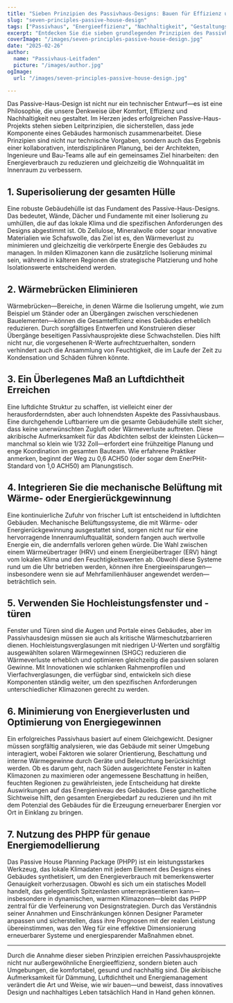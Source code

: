 ```yaml
---
title: "Sieben Prinzipien des Passivhaus-Designs: Bauen für Effizienz und Komfort"
slug: "seven-principles-passive-house-design"
tags: ["Passivhaus", "Energieeffizienz", "Nachhaltigkeit", "Gestaltungsprinzipien"]
excerpt: "Entdecken Sie die sieben grundlegenden Prinzipien des Passivhaus-Designs, die eine überlegene Energieeffizienz, außergewöhnliche Innenraumluftqualität und dauerhaften Komfort in jedem Klima gewährleisten."
coverImage: "/images/seven-principles-passive-house-design.jpg"
date: "2025-02-26"
author:
  name: "Passivhaus-Leitfaden"
  picture: "/images/author.jpg"
ogImage:
  url: "/images/seven-principles-passive-house-design.jpg"

---
```

Das Passive-Haus-Design ist nicht nur ein technischer Entwurf—es ist eine Philosophie, die unsere Denkweise über Komfort, Effizienz und Nachhaltigkeit neu gestaltet. Im Herzen jedes erfolgreichen Passive-Haus-Projekts stehen sieben Leitprinzipien, die sicherstellen, dass jede Komponente eines Gebäudes harmonisch zusammenarbeitet. Diese Prinzipien sind nicht nur technische Vorgaben, sondern auch das Ergebnis einer kollaborativen, interdisziplinären Planung, bei der Architekten, Ingenieure und Bau-Teams alle auf ein gemeinsames Ziel hinarbeiten: den Energieverbrauch zu reduzieren und gleichzeitig die Wohnqualität im Innenraum zu verbessern.

## 1. Superisolierung der gesamten Hülle

Eine robuste Gebäudehülle ist das Fundament des Passive-Haus-Designs. Das bedeutet, Wände, Dächer und Fundamente mit einer Isolierung zu umhüllen, die auf das lokale Klima und die spezifischen Anforderungen des Designs abgestimmt ist. Ob Zellulose, Mineralwolle oder sogar innovative Materialien wie Schafswolle, das Ziel ist es, den Wärmeverlust zu minimieren und gleichzeitig die verkörperte Energie des Gebäudes zu managen. In milden Klimazonen kann die zusätzliche Isolierung minimal sein, während in kälteren Regionen die strategische Platzierung und hohe Isolationswerte entscheidend werden.
## 2. Wärmebrücken Eliminieren

Wärmebrücken—Bereiche, in denen Wärme die Isolierung umgeht, wie zum Beispiel um Ständer oder an Übergängen zwischen verschiedenen Bauelementen—können die Gesamteffizienz eines Gebäudes erheblich reduzieren. Durch sorgfältiges Entwerfen und Konstruieren dieser Übergänge beseitigen Passivhausprojekte diese Schwachstellen. Dies hilft nicht nur, die vorgesehenen R-Werte aufrechtzuerhalten, sondern verhindert auch die Ansammlung von Feuchtigkeit, die im Laufe der Zeit zu Kondensation und Schäden führen könnte.

## 3. Ein Überlegenes Maß an Luftdichtheit Erreichen

Eine luftdichte Struktur zu schaffen, ist vielleicht einer der herausforderndsten, aber auch lohnendsten Aspekte des Passivhausbaus. Eine durchgehende Luftbarriere um die gesamte Gebäudehülle stellt sicher, dass keine unerwünschten Zugluft oder Wärmeverluste auftreten. Diese akribische Aufmerksamkeit für das Abdichten selbst der kleinsten Lücken—manchmal so klein wie 1/32 Zoll—erfordert eine frühzeitige Planung und enge Koordination im gesamten Bauteam. Wie erfahrene Praktiker anmerken, beginnt der Weg zu 0,6 ACH50 (oder sogar dem EnerPHit-Standard von 1,0 ACH50) am Planungstisch.
## 4. Integrieren Sie die mechanische Belüftung mit Wärme- oder Energierückgewinnung

Eine kontinuierliche Zufuhr von frischer Luft ist entscheidend in luftdichten Gebäuden. Mechanische Belüftungssysteme, die mit Wärme- oder Energierückgewinnung ausgestattet sind, sorgen nicht nur für eine hervorragende Innenraumluftqualität, sondern fangen auch wertvolle Energie ein, die andernfalls verloren gehen würde. Die Wahl zwischen einem Wärmeübertrager (HRV) und einem Energieübertrager (ERV) hängt vom lokalen Klima und den Feuchtigkeitswerten ab. Obwohl diese Systeme rund um die Uhr betrieben werden, können ihre Energieeinsparungen—insbesondere wenn sie auf Mehrfamilienhäuser angewendet werden—beträchtlich sein.

## 5. Verwenden Sie Hochleistungsfenster und -türen

Fenster und Türen sind die Augen und Portale eines Gebäudes, aber im Passivhausdesign müssen sie auch als kritische Wärmeschutzbarrieren dienen. Hochleistungsverglasungen mit niedrigen U-Werten und sorgfältig ausgewählten solaren Wärmegewinnen (SHGC) reduzieren die Wärmeverluste erheblich und optimieren gleichzeitig die passiven solaren Gewinne. Mit Innovationen wie schlanken Rahmenprofilen und Vierfachverglasungen, die verfügbar sind, entwickeln sich diese Komponenten ständig weiter, um den spezifischen Anforderungen unterschiedlicher Klimazonen gerecht zu werden.
## 6. Minimierung von Energieverlusten und Optimierung von Energiegewinnen

Ein erfolgreiches Passivhaus basiert auf einem Gleichgewicht. Designer müssen sorgfältig analysieren, wie das Gebäude mit seiner Umgebung interagiert, wobei Faktoren wie solarer Orientierung, Beschattung und interne Wärmegewinne durch Geräte und Beleuchtung berücksichtigt werden. Ob es darum geht, nach Süden ausgerichtete Fenster in kalten Klimazonen zu maximieren oder angemessene Beschattung in heißen, feuchten Regionen zu gewährleisten, jede Entscheidung hat direkte Auswirkungen auf das Energieniveau des Gebäudes. Diese ganzheitliche Sichtweise hilft, den gesamten Energiebedarf zu reduzieren und ihn mit dem Potenzial des Gebäudes für die Erzeugung erneuerbarer Energien vor Ort in Einklang zu bringen.

## 7. Nutzung des PHPP für genaue Energiemodellierung

Das Passive House Planning Package (PHPP) ist ein leistungsstarkes Werkzeug, das lokale Klimadaten mit jedem Element des Designs eines Gebäudes synthetisiert, um den Energieverbrauch mit bemerkenswerter Genauigkeit vorherzusagen. Obwohl es sich um ein statisches Modell handelt, das gelegentlich Spitzenlasten unterrepräsentieren kann—insbesondere in dynamischen, warmen Klimazonen—bleibt das PHPP zentral für die Verfeinerung von Designstrategien. Durch das Verständnis seiner Annahmen und Einschränkungen können Designer Parameter anpassen und sicherstellen, dass ihre Prognosen mit der realen Leistung übereinstimmen, was den Weg für eine effektive Dimensionierung erneuerbarer Systeme und energiesparender Maßnahmen ebnet.

---

Durch die Annahme dieser sieben Prinzipien erreichen Passivhausprojekte nicht nur außergewöhnliche Energieeffizienz, sondern bieten auch Umgebungen, die komfortabel, gesund und nachhaltig sind. Die akribische Aufmerksamkeit für Dämmung, Luftdichtheit und Energiemanagement verändert die Art und Weise, wie wir bauen—und beweist, dass innovatives Design und nachhaltiges Leben tatsächlich Hand in Hand gehen können.
